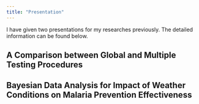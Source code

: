 ```yaml
---
title: "Presentation"
---
```


I have given two presentations for my researches previously. The detailed information can be found below.

## A Comparison between Global and Multiple Testing Procedures

## Bayesian Data Analysis for Impact of Weather Conditions on Malaria Prevention Effectiveness